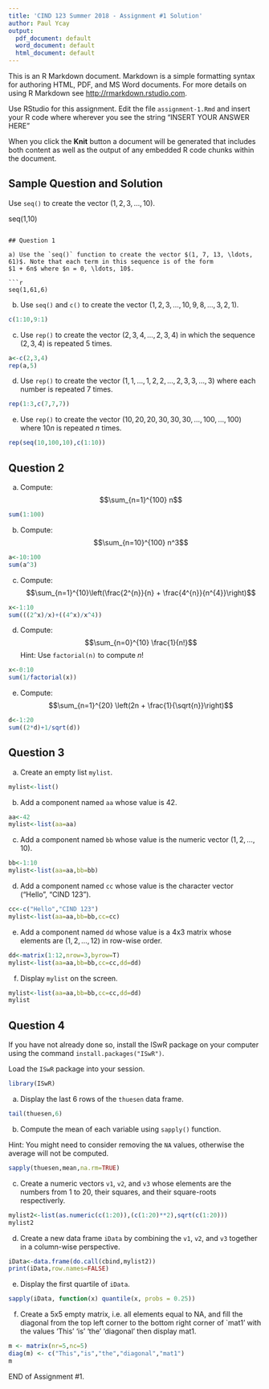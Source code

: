 ---
title: 'CIND 123 Summer 2018 - Assignment #1 Solution'
author: Paul Ycay
output:
  pdf_document: default
  word_document: default
  html_document: default
---

This is an R Markdown document. Markdown is a simple formatting syntax for authoring HTML, PDF, and MS Word documents. For more details on using R Markdown see <http://rmarkdown.rstudio.com>.

Use RStudio for this assignment. 
Edit the file `assignment-1.Rmd` and insert your R code where wherever you see the string "INSERT YOUR ANSWER HERE"

When you click the **Knit** button a document will be generated that includes both content as well as the output of any embedded R code chunks within the document. 

## Sample Question and Solution

Use `seq()` to create the vector $(1,2,3,\ldots,10)$.

seq(1,10)
```

## Question 1

a) Use the `seq()` function to create the vector $(1, 7, 13, \ldots, 61)$. Note that each term in this sequence is of the form 
$1 + 6n$ where $n = 0, \ldots, 10$.

```{r}
seq(1,61,6)
```


b) Use `seq()` and `c()` to create the vector $(1, 2, 3, \ldots, 10, 9, 8, \ldots, 3, 2, 1)$.

```{r}
c(1:10,9:1)
```


c) Use `rep()` to create the vector $(2,3,4,\dots,2,3,4)$ in which the sequence $(2,3,4)$ is repeated 5 times.

```{r}
a<-c(2,3,4)
rep(a,5)
```


d) Use `rep()` to create the vector $(1,1,\ldots,1,2,2,\ldots,2,3,3,\ldots,3)$ where each number is repeated 7 times.

```{r}
rep(1:3,c(7,7,7))
```


e) Use `rep()` to create the vector $(10,20,20,30,30,30,\ldots,100,\ldots,100)$ where $10n$ is repeated $n$ times.

```{r}
rep(seq(10,100,10),c(1:10))
```

## Question 2

a) Compute: $$\sum_{n=1}^{100} n$$

```{r}
sum(1:100)
```

b) Compute: $$\sum_{n=10}^{100} n^3$$

```{r}
a<-10:100
sum(a^3)
```

c) Compute: $$\sum_{n=1}^{10}\left(\frac{2^{n}}{n} + \frac{4^{n}}{n^{4}}\right)$$

```{r}
x<-1:10
sum(((2^x)/x)+((4^x)/x^4))
```

d) Compute: $$\sum_{n=0}^{10} \frac{1}{n!}$$ 
Hint: Use `factorial(n)` to compute $n!$

```{r}
x<-0:10
sum(1/factorial(x))
```

e) Compute: $$\sum_{n=1}^{20} \left(2n + \frac{1}{\sqrt{n}}\right)$$

```{r}
d<-1:20
sum((2*d)+1/sqrt(d))
```




## Question 3

a) Create an empty list `mylist`.

```{r}
mylist<-list()
```

b) Add a component named `aa` whose value is 42.

```{r}
aa<-42
mylist<-list(aa=aa)
```

c) Add a component named `bb` whose value is the numeric vector $(1,2,\ldots,10)$.

```{r}
bb<-1:10
mylist<-list(aa=aa,bb=bb)
```

d) Add a component named `cc` whose value is the character vector ("Hello", "CIND 123").

```{r}
cc<-c("Hello","CIND 123")
mylist<-list(aa=aa,bb=bb,cc=cc)
```

e) Add a component named `dd` whose value is a 4x3 matrix whose elements are $(1,2,\ldots,12)$ in row-wise order.

```{r}
dd<-matrix(1:12,nrow=3,byrow=T)
mylist<-list(aa=aa,bb=bb,cc=cc,dd=dd)
```

f) Display `mylist` on the screen.

```{r}
mylist<-list(aa=aa,bb=bb,cc=cc,dd=dd)
mylist

```

## Question 4

If you have not already done so, install the ISwR package on
your computer using the command `install.packages("ISwR")`.

Load the `ISwR` package into your session.
```{r}
library(ISwR)
```

a) Display the last 6 rows of the `thuesen` data frame.

```{r}
tail(thuesen,6)
```

b) Compute the mean of each variable using `sapply()` function.

Hint: You might need to consider removing the `NA` values, otherwise the average will not be computed.

```{r}
sapply(thuesen,mean,na.rm=TRUE)
```

c) Create a numeric vectors `v1`, `v2`, and `v3` whose elements are the numbers from 1 to 20, their squares, and their square-roots respectiverly.

```{r}
mylist2<-list(as.numeric(c(1:20)),(c(1:20)**2),sqrt(c(1:20)))
mylist2
```

d) Create a new data frame `iData` by combining the `v1`, `v2`, and `v3` together in a column-wise perspective.

```{r}
iData<-data.frame(do.call(cbind,mylist2))
print(iData,row.names=FALSE)
```

e) Display the first quartile of `iData`.

```{r}
sapply(iData, function(x) quantile(x, probs = 0.25))
```

f) Create a 5x5 empty matrix, i.e. all elements equal to NA, and fill the diagonal from the top left corner to the bottom right corner of `mat1' with the values 'This' 'is' 'the' 'diagonal' then display mat1.
```{r}
m <- matrix(nr=5,nc=5)
diag(m) <- c("This","is","the","diagonal","mat1")
m
```

END of Assignment #1.
